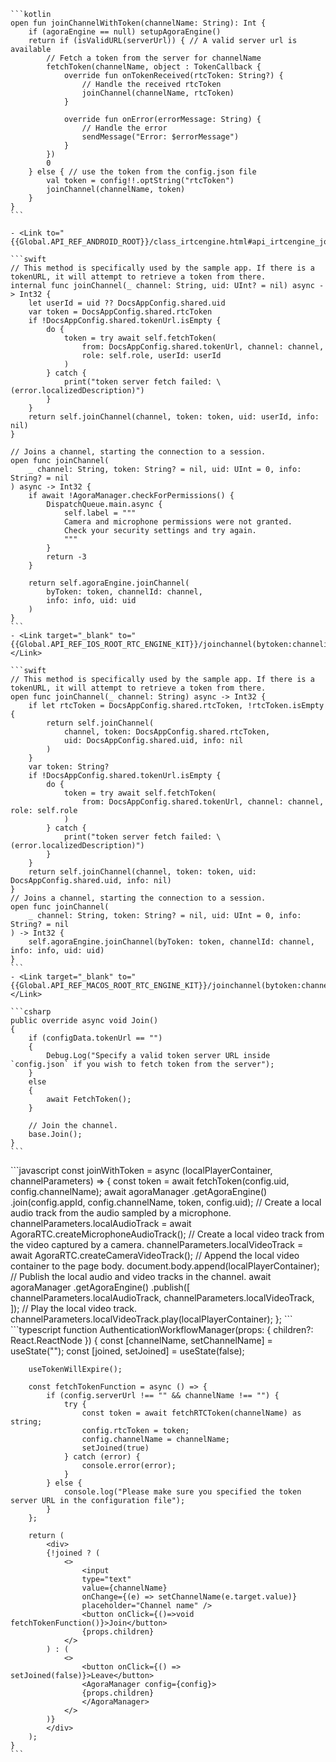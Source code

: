 <PlatformWrapper platform="android">

    ```kotlin
    open fun joinChannelWithToken(channelName: String): Int {
        if (agoraEngine == null) setupAgoraEngine()
        return if (isValidURL(serverUrl)) { // A valid server url is available
            // Fetch a token from the server for channelName
            fetchToken(channelName, object : TokenCallback {
                override fun onTokenReceived(rtcToken: String?) {
                    // Handle the received rtcToken
                    joinChannel(channelName, rtcToken)
                }

                override fun onError(errorMessage: String) {
                    // Handle the error
                    sendMessage("Error: $errorMessage")
                }
            })
            0
        } else { // use the token from the config.json file
            val token = config!!.optString("rtcToken")
            joinChannel(channelName, token)
        }
    }
    ```

    - <Link to="{{Global.API_REF_ANDROID_ROOT}}/class_irtcengine.html#api_irtcengine_joinchannel2">joinChannel</Link>
</PlatformWrapper>

<PlatformWrapper platform="ios">

    ```swift
    // This method is specifically used by the sample app. If there is a tokenURL, it will attempt to retrieve a token from there.
    internal func joinChannel(_ channel: String, uid: UInt? = nil) async -> Int32 {
        let userId = uid ?? DocsAppConfig.shared.uid
        var token = DocsAppConfig.shared.rtcToken
        if !DocsAppConfig.shared.tokenUrl.isEmpty {
            do {
                token = try await self.fetchToken(
                    from: DocsAppConfig.shared.tokenUrl, channel: channel,
                    role: self.role, userId: userId
                )
            } catch {
                print("token server fetch failed: \(error.localizedDescription)")
            }
        }
        return self.joinChannel(channel, token: token, uid: userId, info: nil)
    }

    // Joins a channel, starting the connection to a session.
    open func joinChannel(
        _ channel: String, token: String? = nil, uid: UInt = 0, info: String? = nil
    ) async -> Int32 {
        if await !AgoraManager.checkForPermissions() {
            DispatchQueue.main.async {
                self.label = """
                Camera and microphone permissions were not granted.
                Check your security settings and try again.
                """
            }
            return -3
        }

        return self.agoraEngine.joinChannel(
            byToken: token, channelId: channel,
            info: info, uid: uid
        )
    }
    ```
    - <Link target="_blank" to="{{Global.API_REF_IOS_ROOT_RTC_ENGINE_KIT}}/joinchannel(bytoken:channelid:info:uid:joinsuccess:)">joinChannel(byToken:channelId:info:uid:joinSuccess:)</Link>
</PlatformWrapper>

<PlatformWrapper platform="macos">

    ```swift
    // This method is specifically used by the sample app. If there is a tokenURL, it will attempt to retrieve a token from there.
    open func joinChannel(_ channel: String) async -> Int32 {
        if let rtcToken = DocsAppConfig.shared.rtcToken, !rtcToken.isEmpty {
            return self.joinChannel(
                channel, token: DocsAppConfig.shared.rtcToken,
                uid: DocsAppConfig.shared.uid, info: nil
            )
        }
        var token: String?
        if !DocsAppConfig.shared.tokenUrl.isEmpty {
            do {
                token = try await self.fetchToken(
                    from: DocsAppConfig.shared.tokenUrl, channel: channel, role: self.role
                )
            } catch {
                print("token server fetch failed: \(error.localizedDescription)")
            }
        }
        return self.joinChannel(channel, token: token, uid: DocsAppConfig.shared.uid, info: nil)
    }
    // Joins a channel, starting the connection to a session.
    open func joinChannel(
        _ channel: String, token: String? = nil, uid: UInt = 0, info: String? = nil
    ) -> Int32 {
        self.agoraEngine.joinChannel(byToken: token, channelId: channel, info: info, uid: uid)
    }
    ```
    - <Link target="_blank" to="{{Global.API_REF_MACOS_ROOT_RTC_ENGINE_KIT}}/joinchannel(bytoken:channelid:info:uid:joinsuccess:)">joinChannel(byToken:channelId:info:uid:joinSuccess:)</Link>
</PlatformWrapper>

<PlatformWrapper platform="unity">

    ```csharp
    public override async void Join()
    {
        if (configData.tokenUrl == "")
        {
            Debug.Log("Specify a valid token server URL inside `config.json` if you wish to fetch token from the server");
        }
        else
        {
            await FetchToken();
        }

        // Join the channel.
        base.Join();
    }
    ```
</PlatformWrapper>

<PlatformWrapper platform="web">
```javascript
const joinWithToken = async (localPlayerContainer, channelParameters) => {
    const token = await fetchToken(config.uid, config.channelName);
    await agoraManager
      .getAgoraEngine()
      .join(config.appId, config.channelName, token, config.uid);
    // Create a local audio track from the audio sampled by a microphone.
    channelParameters.localAudioTrack =
      await AgoraRTC.createMicrophoneAudioTrack();
    // Create a local video track from the video captured by a camera.
    channelParameters.localVideoTrack = await AgoraRTC.createCameraVideoTrack();
    // Append the local video container to the page body.
    document.body.append(localPlayerContainer);
    // Publish the local audio and video tracks in the channel.
    await agoraManager
      .getAgoraEngine()
      .publish([
        channelParameters.localAudioTrack,
        channelParameters.localVideoTrack,
      ]);
    // Play the local video track.
    channelParameters.localVideoTrack.play(localPlayerContainer);
  };
```
</PlatformWrapper>
<PlatformWrapper platform="react-js">
    ```typescript
    function AuthenticationWorkflowManager(props: { children?: React.ReactNode }) {
        const [channelName, setChannelName] = useState<string>("");
        const [joined, setJoined] = useState(false);
        
        useTokenWillExpire();
        
        const fetchTokenFunction = async () => {
            if (config.serverUrl !== "" && channelName !== "") {
                try {
                    const token = await fetchRTCToken(channelName) as string;
                    config.rtcToken = token;
                    config.channelName = channelName;
                    setJoined(true)
                } catch (error) {
                    console.error(error);
                }
            } else {
                console.log("Please make sure you specified the token server URL in the configuration file");
            }
        };
        
        return (
            <div>
            {!joined ? (
                <>
                    <input
                    type="text"
                    value={channelName}
                    onChange={(e) => setChannelName(e.target.value)}
                    placeholder="Channel name" />
                    <button onClick={()=>void fetchTokenFunction()}>Join</button>
                    {props.children}
                </>
            ) : (
                <>
                    <button onClick={() => setJoined(false)}>Leave</button>
                    <AgoraManager config={config}>
                    {props.children}
                    </AgoraManager>
                </>
            )}
            </div>
        );
    }
    ```
</PlatformWrapper>
